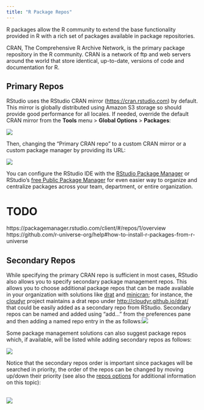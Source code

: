 ```yaml
---
title: "R Package Repos"
---
```


R packages allow the R community to extend the base functionality provided in R with a rich set of packages available in package repositories.

CRAN, The Comprehensive R Archive Network, is the primary package repository in the R community. CRAN is a network of ftp and web servers around the world that store identical, up-to-date, versions of code and documentation for R.

## Primary Repos

RStudio uses the RStudio CRAN mirror ([https://cran.rstudio.com](https://cran.rstudio.com/)) by default. This mirror is globally distributed using Amazon S3 storage so should provide good performance for all locales. If needed, override the default CRAN mirror from the **Tools** menu > **Global Options** > **Packages**:

![](https://support.rstudio.com/hc/article_attachments/360004901494/Screen_Shot_2018-05-09_at_12.29.53_PM.png)

Then, changing the "Primary CRAN repo" to a custom CRAN mirror or a custom package manager by providing its URL:

![](https://support.rstudio.com/hc/article_attachments/360004943213/Screen_Shot_2018-05-09_at_12.32.03_PM.png)

You can configure the RStudio IDE with the [RStudio Package Manager](https://docs.rstudio.com/rpm/documentation/) or RStudio's [free Public Package Manager](https://packagemanager.rstudio.com/client/#/repos/1/overview) for even easier way to organize and centralize packages across your team, department, or entire organization.

# TODO
https://packagemanager.rstudio.com/client/#/repos/1/overview
https://github.com/r-universe-org/help#how-to-install-r-packages-from-r-universe

## Secondary Repos

While specifying the primary CRAN repo is sufficient in most cases, RStudio also allows you to specify secondary package management repos. This allows you to choose additional package repos that can be made available in your organization with solutions like [drat](https://cran.r-project.org/package=drat) and [minicran](https://cran.r-project.org/package=miniCRAN); for instance, the [cloudyr](https://github.com/cloudyr) project maintains a drat repo under <http://cloudyr.github.io/drat/> that could be easily added as a secondary repo from RStudio. Secondary repos can be named and added using "add\..." from the preferences pane and then adding a named repo entry in the as follows:![](https://support.rstudio.com/hc/article_attachments/360004902054/Screen_Shot_2018-05-09_at_12.40.57_PM.png)

Some package management solutions can also suggest package repos which, if available, will be listed while adding secondary repos as follows:

![](https://support.rstudio.com/hc/article_attachments/360004902114/Screen_Shot_2018-05-09_at_12.43.21_PM.png)

Notice that the secondary repos order is important since packages will be searched in priority, the order of the repos can be changed by moving up/down their priority (see also the [repos options](https://stat.ethz.ch/R-manual/R-devel/library/base/html/options.html) for additional information on this topic):

\
![](https://support.rstudio.com/hc/article_attachments/360004944033/Screen_Shot_2018-05-09_at_12.46.51_PM.png)
